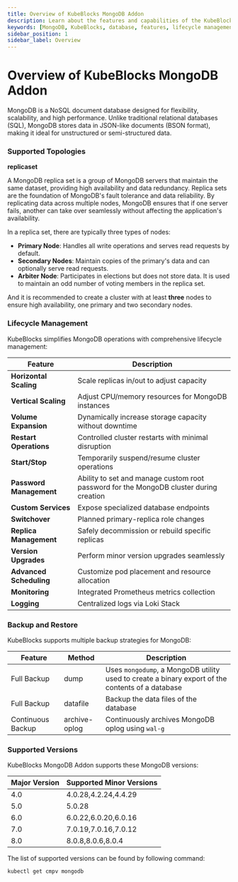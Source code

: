 ```yaml
---
title: Overview of KubeBlocks MongoDB Addon
description: Learn about the features and capabilities of the KubeBlocks MongoDB addon, including deployment topologies, lifecycle management, backup and restore, and supported versions.
keywords: [MongoDB, KubeBlocks, database, features, lifecycle management, backup, restore]
sidebar_position: 1
sidebar_label: Overview
---
```


# Overview of KubeBlocks MongoDB Addon

MongoDB is a NoSQL document database designed for flexibility, scalability, and high performance. Unlike traditional relational databases (SQL), MongoDB stores data in JSON-like documents (BSON format), making it ideal for unstructured or semi-structured data.

### Supported Topologies

**replicaset**

A MongoDB replica set is a group of MongoDB servers that maintain the same dataset, providing high availability and data redundancy. Replica sets are the foundation of MongoDB's fault tolerance and data reliability. By replicating data across multiple nodes, MongoDB ensures that if one server fails, another can take over seamlessly without affecting the application's availability.

In a replica set, there are typically three types of nodes:

- **Primary Node**: Handles all write operations and serves read requests by default.
- **Secondary Nodes**: Maintain copies of the primary's data and can optionally serve read requests.
- **Arbiter Node**: Participates in elections but does not store data. It is used to maintain an odd number of voting members in the replica set.

And it is recommended to create a cluster with at least **three** nodes to ensure high availability, one primary and two secondary nodes.

### Lifecycle Management

KubeBlocks simplifies MongoDB operations with comprehensive lifecycle management:

| Feature                      | Description                                                                 |
|------------------------------|-----------------------------------------------------------------------------|
| **Horizontal Scaling**       | Scale replicas in/out to adjust capacity                                   |
| **Vertical Scaling**         | Adjust CPU/memory resources for MongoDB instances                       |
| **Volume Expansion**         | Dynamically increase storage capacity without downtime                     |
| **Restart Operations**       | Controlled cluster restarts with minimal disruption                        |
| **Start/Stop**               | Temporarily suspend/resume cluster operations                              |
| **Password Management**      | Ability to set and manage custom root password for the MongoDB cluster during creation |
| **Custom Services**          | Expose specialized database endpoints                                      |
| **Switchover**               | Planned primary-replica role changes                                       |
| **Replica Management**       | Safely decommission or rebuild specific replicas                          |
| **Version Upgrades**         | Perform minor version upgrades seamlessly                                  |
| **Advanced Scheduling**      | Customize pod placement and resource allocation                           |
| **Monitoring**               | Integrated Prometheus metrics collection                                  |
| **Logging**                  | Centralized logs via Loki Stack                                           |


### Backup and Restore

KubeBlocks supports multiple backup strategies for MongoDB:

| Feature           | Method          | Description |
|-------------|--------|------------|
| Full Backup | dump   | Uses `mongodump`, a MongoDB utility used to create a binary export of the contents of a database  |
| Full Backup | datafile | Backup the data files of the database |
| Continuous Backup | archive-oplog | Continuously archives MongoDB oplog using `wal-g` |

### Supported Versions

KubeBlocks MongoDB Addon supports these MongoDB versions:

| Major Version | Supported Minor Versions       |
|---------------|--------------------------------|
| 4.0 | 4.0.28,4.2.24,4.4.29 |
| 5.0 | 5.0.28 |
| 6.0 | 6.0.22,6.0.20,6.0.16 |
| 7.0 | 7.0.19,7.0.16,7.0.12 |
| 8.0 | 8.0.8,8.0.6,8.0.4|

The list of supported versions can be found by following command:
```bash
kubectl get cmpv mongodb
```
